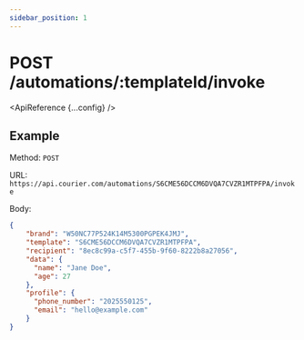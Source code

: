 ```yaml
---
sidebar_position: 1
---
```



# POST /automations/:templateId/invoke

<ApiReference {...config} />

## Example

Method: `POST`

URL: `https://api.courier.com/automations/S6CME56DCCM6DVQA7CVZR1MTPFPA/invoke`

Body:
​
```json
{
    "brand": "W50NC77P524K14M5300PGPEK4JMJ",
    "template": "S6CME56DCCM6DVQA7CVZR1MTPFPA",
    "recipient": "8ec8c99a-c5f7-455b-9f60-8222b8a27056",
    "data": {
      "name": "Jane Doe",
      "age": 27
    },
    "profile": {
      "phone_number": "2025550125",
      "email": "hello@example.com"
    }
}
```
